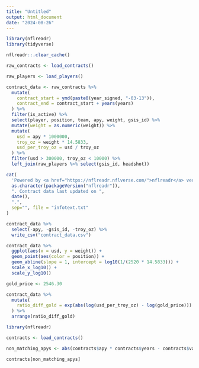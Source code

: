 ```yaml
---
title: "Untitled"
output: html_document
date: "2024-08-26"
---
```


```r
library(nflreadr)
library(tidyverse)

nflreadr::.clear_cache()

raw_contracts <- load_contracts()

raw_players <- load_players()

contract_data <- raw_contracts %>%
  mutate(
    contract_start = ymd(paste0(year_signed, "-03-13")),
    contract_end = contract_start + years(years)
  ) %>%
  filter(is_active) %>%
  select(player, position, team, apy, weight, gsis_id) %>%
  mutate(weight = as.numeric(weight)) %>%
  mutate(
    usd = apy * 1000000,
    troy_oz = weight * 14.5833,
    usd_per_troy_oz = usd / troy_oz
  ) %>%
  filter(usd > 300000, troy_oz < 10000) %>%
  left_join(raw_players %>% select(gsis_id, headshot))

cat(
  'Powered by <a href="https://nflreadr.nflverse.com/">nflreadr</a> version ',
  as.character(packageVersion("nflreadr")),
  ". Contract data last updated on ",
  date(),
  ".",
  sep="", file = "infotext.txt"
)

contract_data %>%
  select(-apy, -gsis_id, -troy_oz) %>%
  write_csv("contract_data.csv")
```


```r
contract_data %>%
  ggplot(aes(x = usd, y = weight)) +
  geom_point(aes(color = position)) +
  geom_abline(slope = 1, intercept = log10(1/(2520 * 14.5833))) +
  scale_x_log10() +
  scale_y_log10()
```

```r
gold_price <- 2546.30

contract_data %>%
  mutate(
    ratio_diff_gold = exp(abs(log(usd_per_troy_oz) - log(gold_price))) - 1
  ) %>%
  arrange(ratio_diff_gold)

```


```r
library(nflreadr)

contracts <- load_contracts()

non_matching_apys <- abs(contracts$apy * contracts$years - contracts$value) > 0.00002

contracts[non_matching_apys]




```